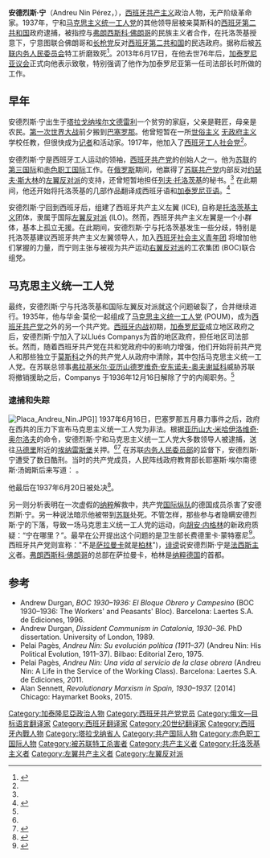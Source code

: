 {{Infobox person
| name        = 安德烈斯·宁
| image       =
| caption     =
| birth_date  = {{birth date|1892|2|4|df=yes}}
| birth_place = 西班牙[[埃尔文德雷利|埃尔文德雷利]]
| death_date  = {{Death date and age|1937|6|20|1892|2|4|df=yes}}
| death_place = [[西班牙|西班牙]][[埃纳雷斯堡|埃纳雷斯堡]] 
| nationality = 西班牙 
| known_for   = [[西班牙共产党|西班牙共产党]]和[[马克思主义统一工人党|马克思主义统一工人党]]的创始人
}}
'''安德烈斯·宁'''（Andreu Nin Pérez，{{bd|1892年|2月4日|1937年|6月20日}}），[[西班牙|西班牙]][[共产主义|共产主义]]政治人物，无产阶级革命家。1937年，宁和[[马克思主义统一工人党|马克思主义统一工人党]]的其他领导层被亲莫斯科的[[西班牙第二共和国|西班牙第二共和国]]政府逮捕，被指控与[[弗朗西斯科·佛朗哥|弗朗西斯科·佛朗哥]]的民族主义者合作，在托洛茨基授意下，宁意图联合佛朗哥和[[长枪党|长枪党]]反对[[西班牙第二共和国|西班牙第二共和国]]的民选政府。据称后被[[苏联|苏联]][[内务人民委员会|内务人民委员会]]特工折磨致死<ref>{{Cite web |url=https://libcom.org/history/how-nkvd-framed-poum |title=存档副本 |access-date=2021-01-16 |archive-date=2021-01-28 |archive-url=https://web.archive.org/web/20210128035708/http://libcom.org/history/how-nkvd-framed-poum |dead-url=no }}</ref>。2013年6月17日，在他去世76年后，[[加泰罗尼亚议会|加泰罗尼亚议会]]正式向他表示致敬，特别强调了他作为加泰罗尼亚第一任司法部长时所做的工作。

==早年==
安德烈斯·宁出生于[[塔拉戈纳|塔拉戈纳]][[埃尔文德雷利|埃尔文德雷利]]一个贫穷的家庭，父亲是鞋匠，母亲是农民。[[第一次世界大战|第一次世界大战]]前夕搬到[[巴塞罗那|巴塞罗那]]。他曾短暂在一所[[世俗主义|世俗主义]] [[无政府主义|无政府主义]]学校任教，但很快成为[[新闻学|记者]]和活动家。1917年，他加入了[[西班牙工人社会党|西班牙工人社会党]]<ref name="spartacus"/>。

安德烈斯·宁是西班牙工人运动的领袖，[[西班牙共产党|西班牙共产党]]的创始人之一。他为[[苏联|苏联]]的[[第三国际|第三国际]]和[[赤色职工国际|赤色职工国际]]工作。在[[俄罗斯|俄罗斯]]期间，他赢得了[[苏联共产党|苏联共产党]]内部反对[[约瑟夫·斯大林|约瑟夫·斯大林]]的[[左翼反对派|左翼反对派]]的支持，还曾短暂地担任[[列夫·托洛茨基|列夫·托洛茨基]]的秘书。<ref name="spartacus"/> 在此期间，他还开始将托洛茨基的几部作品翻译成西班牙语和[[加泰罗尼亚语|加泰罗尼亚语]]。<ref>{{Cite book|title=Tina Modotti|last=Argenteri1 Modotti2|first=Letizia1 Tina2|publisher=Yale University Press|year=2005|pages=121}}</ref>

安德烈斯·宁回到西班牙后，组建了西班牙共产主义左翼 (ICE), 自称是[[托洛茨基主义|托洛茨基主义]]团体，隶属于国际[[左翼反对派|左翼反对派]] (ILO)。然而，西班牙共产主义左翼是一个小群体，基本上孤立无援。在此期间，安德烈斯·宁与托洛茨基发生一些分歧，特别是托洛茨基建议西班牙共产主义左翼领导人，加入[[西班牙社会主义青年团|西班牙社会主义青年团]] 将增加他们掌握的力量，而宁则主张与被视为共产运动[[右翼反对派|右翼反对派]]的工农集团 (BOC)联合组党。

==马克思主义统一工人党==
最终，安德烈斯·宁与托洛茨基和国际左翼反对派就这个问题破裂了，合并继续进行。1935年，他与华金·莫伦一起组成了[[马克思主义统一工人党|马克思主义统一工人党]] (POUM)，成为[[西班牙共产党|西班牙共产党]]之外的另一个共产党。[[西班牙内战|西班牙内战]]初期，[[加泰罗尼亚|加泰罗尼亚]]成立地区政府之后，安德烈斯·宁加入了以Llués Companys为首的地区政府，担任地区司法部长。然而，随着西班牙共产党在共和党政府中的影响力增强，他们开始将前共产党人和那些独立于[[莫斯科|莫斯科]]之外的共产党人从政府中清除，其中包括马克思主义统一工人党。在苏联总领事[[弗拉基米尔·亚历山德罗维奇·安东诺夫-奥夫谢延科|弗拉基米尔·亚历山德罗维奇·安东诺夫-奥夫谢延科]]威胁苏联将撤销援助之后，Companys 于1936年12月16日解除了宁的内阁职务。<ref name="spartacus"/>

===逮捕和失踪===
[[File:Placa_Andreu_Nin.JPG|thumbnail]]]]
1937年6月16日，巴塞罗那五月暴力事件之后，政府在西共的压力下宣布马克思主义统一工人党为非法。根据[[亚历山大·米哈伊洛维奇·奥尔洛夫|亚历山大·米哈伊洛维奇·奥尔洛夫]]的命令，安德烈斯·宁和马克思主义统一工人党大多数领导人被逮捕，送往[[马德里|马德里]]附近的[[埃纳雷斯堡|埃纳雷斯堡]]关押。<ref name="spartacus"/><ref name="radosh">{{cite book|last1=Radosh|first1=Ronald|last2=Habeck|first2=Mary. R|last3=Nikolaevič Sevost'ânov|first3=Grigorij|title=Spain Betrayed: The Soviet Union in the Spanish Civil War|date=2001|publisher=Yale University Press|pages=208–09|url=https://books.google.com/books?id=IayGhrEQX_QC&q=Andr%C3%A9s+Nin&pg=PA151|access-date=4 October 2013|isbn=0300089813|archive-date=2021-01-22|archive-url=https://web.archive.org/web/20210122005820/https://books.google.com/books?id=IayGhrEQX_QC&q=Andr%C3%A9s+Nin&pg=PA151|dead-url=no}}</ref> 在苏联[[内务人民委员部|内务人民委员部]]的监督下，安德烈斯·宁遭受了数日酷刑。当时的共产党成员，人民阵线政府教育部长耶塞斯·埃尔南德斯·汤姆斯后来写道：
{{quote|安德烈斯·宁没有放弃。他一直反抗，直到晕倒。审讯者越来越不耐烦了。他们决定放弃不流血的手段。于是血流如注，皮开肉绽，身体痛苦达到人类耐力的极限。安德烈斯·宁顶住了最精细的折磨的残酷痛苦。几天后，他的脸已经血肉模糊<ref name="spartacus">{{cite web|title=Andres Nin|url=http://spartacus-educational.com/SPnin.htm|website=Spartacus Educational|access-date=1 November 2016|archive-date=2021-01-28|archive-url=https://web.archive.org/web/20210128024230/https://spartacus-educational.com/SPnin.htm|dead-url=no}}</ref>}}。

他最后在1937年6月20日被处决<ref>{{cite web|title=Andres Nin|url=http://spartacus-educational.com/SPnin.htm|website=Spartacus Educational|access-date=1 November 2016|archive-date=2021-01-28|archive-url=https://web.archive.org/web/20210128024230/https://spartacus-educational.com/SPnin.htm|dead-url=no}}</ref>。

另一则分析表明在一次虚假的[[纳粹|纳粹]]解救中，共产党[[国际纵队|国际纵队]]的德国成员杀害了安德烈斯·宁。另一种说法暗示他被带到[[苏联|苏联]]处死。不管怎样，那些参与者隐瞒安德烈斯·宁的下落，导致一场马克思主义统一工人党的运动，向[[胡安·内格林|胡安·内格林]]的新政府质疑：“宁在哪里？”。最早在公开提出这个问题的是卫生部长费德里卡·蒙特塞尼<ref name="alexander">{{cite book|last1=Alexander|first1=Robert J.|title=The Anarchists in the Spanish Civil War, Volume 2|publisher=Janus Publishing Company|page=987|year=1999|url=https://books.google.com/books?id=axe1Tf4Lu6gC&q=Andr%C3%A9s+Nin&pg=PA774|access-date=1 November 2016|isbn=978-1857564129|archive-date=2021-01-22|archive-url=https://web.archive.org/web/20210122131327/https://books.google.com/books?id=axe1Tf4Lu6gC&q=Andr%C3%A9s+Nin&pg=PA774|dead-url=no}}</ref>。西班牙共产党则宣称："不是[[萨拉曼卡|萨拉曼卡]]就是[[柏林|柏林]]")，[[诽谤|诽谤]]说安德烈斯·宁是[[法西斯主义|法西斯主义]]者。[[弗朗西斯科·佛朗哥|弗朗西斯科·佛朗哥]]的总部在萨拉曼卡，柏林是[[纳粹德国|纳粹德国]]的首都。

==参考==
{{Reflist}}
* Andrew Durgan, ''BOC 1930–1936: El Bloque Obrero y Campesino'' (BOC 1930–1936: The Workers' and Peasants' Bloc). Barcelona: Laertes S.A. de Ediciones, 1996.
* Andrew Durgan, ''Dissident Communism in Catalonia, 1930–36.'' PhD dissertation. University of London, 1989.
* Pelai Pagès, ''Andreu Nin: Su evolución política (1911–37)'' (Andreu Nin: His Political Evolution, 1911–37). Bilbao: Editorial Zero, 1975.
* Pelai Pagès, ''Andreu Nin: Una vida al servicio de la clase obrera'' (Andreu Nin: A Life in the Service of the Working Class). Barcelona: Laertes S.A. de Ediciones, 2011.
* Alan Sennett, ''Revolutionary Marxism in Spain, 1930–1937.'' [2014] Chicago: Haymarket Books, 2015.

{{wikisourcelang|ca|Autor:Andreu Nin i Pérez}}
{{wikiquotelang|ca|Andreu Nin i Pérez}}
{{normdaten}}
{{DEFAULTSORT:nin}}
[[Category:加泰隆尼亞政治人物|Category:加泰隆尼亞政治人物]]
[[Category:西班牙共产党党员|Category:西班牙共产党党员]]
[[Category:俄文—目标语言翻译家|Category:俄文—目标语言翻译家]]
[[Category:西班牙翻译家|Category:西班牙翻译家]]
[[Category:20世纪翻译家|Category:20世纪翻译家]]
[[Category:西班牙內戰人物|Category:西班牙內戰人物]]
[[Category:塔拉戈纳省人|Category:塔拉戈纳省人]]
[[Category:共产国际人物|Category:共产国际人物]]
[[Category:赤色职工国际人物|Category:赤色职工国际人物]]
[[Category:被苏联特工杀害者|Category:被苏联特工杀害者]]
[[Category:共产主义者|Category:共产主义者]]
[[Category:托洛茨基主义者|Category:托洛茨基主义者]]
[[Category:左翼共产主义者|Category:左翼共产主义者]]
[[Category:左翼反对派|Category:左翼反对派]]